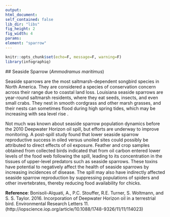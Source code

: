 ```yaml
---
output:
html_document:
self_contained: false
lib_dir: "libs"
fig_height: 2
fig_width: 4
params:
element: "sparrow"
---
```


```r
knitr::opts_chunk$set(echo=F, message=F, warning=F)
library(infographiq)
```

<base target="_parent">
## Seaside Sparrow (*Ammodramus maritimus*)

Seaside sparrows are the most saltmarsh-dependent songbird species in North America. They are considered a species of conservation concern across their range due to coastal land loss. Louisiana seaside sparrows are year-round saltmarsh residents, where they eat seeds, insects, and even small crabs. They nest in smooth cordgrass and other marsh grasses, and their nests can sometimes flood during high spring tides, which may be increasing with sea level rise .

Not much was known about seaside sparrow population dynamics before the 2010 Deepwater Horizon oil spill, but efforts are underway to improve monitoring. A post-spill study found that lower seaside sparrow reproductive success in oiled versus unoiled sites could possibly be attributed to direct effects of oil exposure. Feather and crop samples obtained from collected birds indicated that from oil carbon entered lower levels of the food web following the spill, leading to its concentration in the tissues of upper-level predators such as seaside sparrows. These toxins have potential to negatively affect the health of seaside sparrows by increasing incidences of disease. The spill may also have indirectly affected seaside sparrow reproduction by suppressing populations of spiders and other invertebrates, thereby reducing food availability for chicks.

**Reference**: Bonisoli-Alquati, A., P.C. Stouffer, R.E. Turner, S. Woltmann, and S. S. Taylor. 2016. Incorporation of Deepwater Horizon oil in a terrestrial bird. Environmental Research Letters 11. (http://iopscience.iop.org/article/10.1088/1748-9326/11/11/114023)
